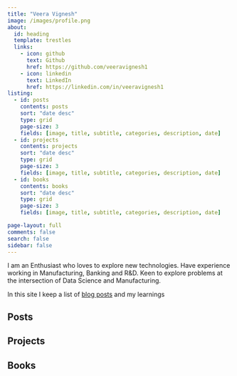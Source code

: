 ```yaml
---
title: "Veera Vignesh"
image: /images/profile.png
about:
  id: heading
  template: trestles
  links:
    - icon: github
      text: Github
      href: https://github.com/veeravignesh1
    - icon: linkedin
      text: LinkedIn
      href: https://linkedin.com/in/veeravignesh1
listing:
  - id: posts
    contents: posts
    sort: "date desc"
    type: grid
    page-size: 3
    fields: [image, title, subtitle, categories, description, date]
  - id: projects
    contents: projects
    sort: "date desc"
    type: grid
    page-size: 3
    fields: [image, title, subtitle, categories, description, date]
  - id: books
    contents: books
    sort: "date desc"
    type: grid
    page-size: 3
    fields: [image, title, subtitle, categories, description, date]

page-layout: full
comments: false
search: false
sidebar: false
---
```


::: {#heading}
I am an Enthusiast who loves to explore new technologies. Have experience working in Manufacturing, Banking and R&D. Keen to explore problems at the intersection of Data Science and Manufacturing.

In this site I keep a list of [blog posts](index.qmd) and my learnings
:::

## Posts

::: {#posts}
:::

## Projects

::: {#projects}
:::

## Books

::: {#books}
:::
